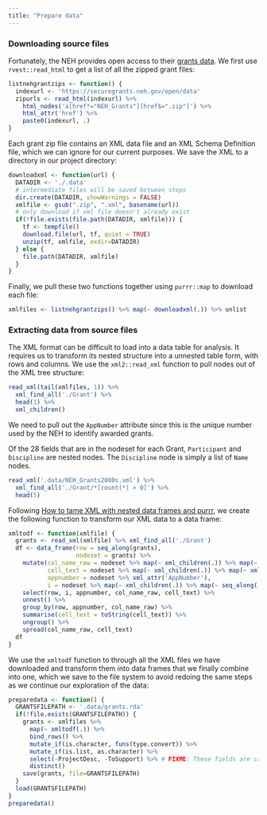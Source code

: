 ```yaml
---
title: "Prepare data"
---
```


### Downloading source files

Fortunately, the NEH provides open access to their [grants data](https://securegrants.neh.gov/open/data/). We first use `rvest::read_html` to get a list of all the zipped grant files:

```r
listnehgrantzips <- function() {
  indexurl <- 'https://securegrants.neh.gov/open/data'
  zipurls <- read_html(indexurl) %>%
    html_nodes('a[href*="NEH_Grants"][href$=".zip"]') %>%
    html_attr('href') %>%
    paste0(indexurl, .)
}
```

Each grant zip file contains an XML data file and an XML Schema Definition file, which we can ignore for our current purposes. We save the XML to a directory in our project directory:

```r
downloadxml <- function(url) {
  DATADIR <- './.data'
  # intermediate files will be saved between steps
  dir.create(DATADIR, showWarnings = FALSE)
  xmlfile <- gsub(".zip", ".xml", basename(url))
  # only download if xml file doesn't already exist
  if(!file.exists(file.path(DATADIR, xmlfile))) {
    tf <- tempfile()
    download.file(url, tf, quiet = TRUE)
    unzip(tf, xmlfile, exdir=DATADIR)
  } else {
    file.path(DATADIR, xmlfile)
  }
}
```

Finally, we pull these two functions together using `purrr::map` to download each file:

```r
xmlfiles <- listnehgrantzips() %>% map(~ downloadxml(.)) %>% unlist
```

### Extracting data from source files

The XML format can be difficult to load into a data table for analysis. It requires us to transform its nested structure into a unnested table form, with rows and columns. We use the `xml2::read_xml` function to pull nodes out of the XML tree structure:

```r
read_xml(tail(xmlfiles, 1)) %>% 
  xml_find_all('./Grant') %>%
  head(1) %>%
  xml_children()
```

We need to pull out the `AppNumber` attribute since this is the unique number used by the NEH to identify awarded grants.

Of the 28 fields that are in the nodeset for each Grant, `Participant` and `Discipline` are nested nodes. The `Discipline` node is simply a list of `Name` nodes.

```r
read_xml('.data/NEH_Grants2000s.xml') %>% 
  xml_find_all('./Grant/*[count(*) > 0]') %>%
  head(5)
```

Following [How to tame XML with nested data frames and purrr](https://github.com/jennybc/manipulate-xml-with-purrr-dplyr-tidyr#readme), we create the following function to transform our XML data to a data frame:

```r
xmltodf <- function(xmlfile) {
  grants <- read_xml(xmlfile) %>% xml_find_all('./Grant')
  df <- data_frame(row = seq_along(grants),
                   nodeset = grants) %>%
    mutate(col_name_raw = nodeset %>% map(~ xml_children(.)) %>% map(~ xml_name(.)),
           cell_text = nodeset %>% map(~ xml_children(.)) %>% map(~ xml_text(.)),
           appnumber = nodeset %>% xml_attr('AppNumber'),
           i = nodeset %>% map(~ xml_children(.)) %>% map(~ seq_along(.))) %>%
    select(row, i, appnumber, col_name_raw, cell_text) %>%
    unnest() %>%
    group_by(row, appnumber, col_name_raw) %>% 
    summarise(cell_text = toString(cell_text)) %>%
    ungroup() %>%
    spread(col_name_raw, cell_text)
  df
}
```

We use the `xmltodf` function to through all the XML files we have downloaded and transform them into data frames that we finally combine into one, which we save to the file system to avoid redoing the same steps as we continue our exploration of the data:

```r
preparedata <- function() {
  GRANTSFILEPATH <- '.data/grants.rda'
  if(!file.exists(GRANTSFILEPATH)) {
    grants <- xmlfiles %>% 
      map(~ xmltodf(.)) %>%
      bind_rows() %>%
      mutate_if(is.character, funs(type.convert)) %>%
      mutate_if(is.list, as.character) %>%
      select(-ProjectDesc, -ToSupport) %>% # FIXME: These fields are causing duplicates
      distinct()
    save(grants, file=GRANTSFILEPATH)
  }
  load(GRANTSFILEPATH)
}
preparedata()
```